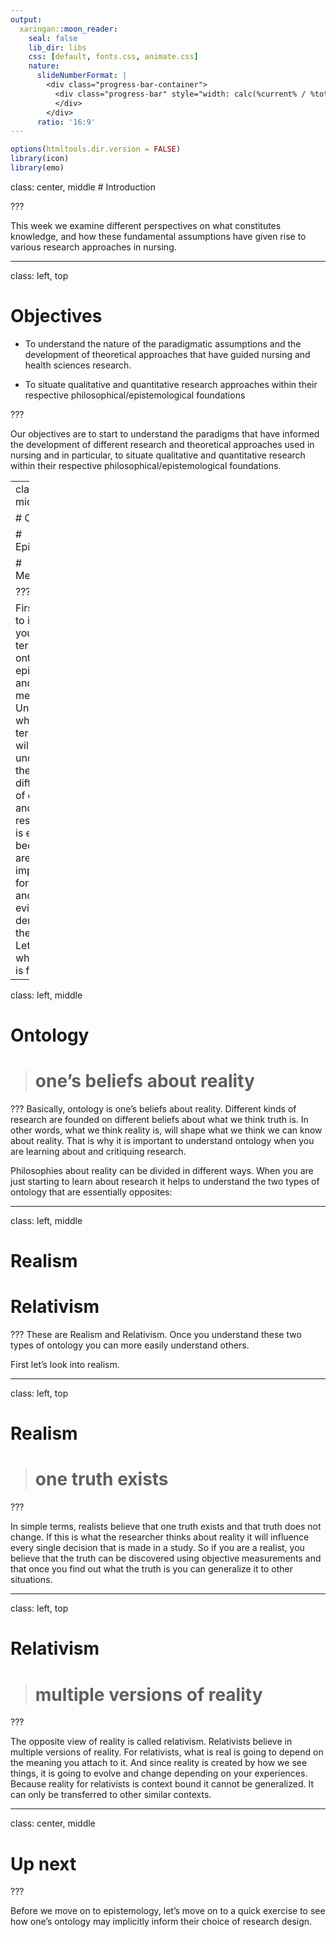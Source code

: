 ```yaml
---
output:
  xaringan::moon_reader:
    seal: false
    lib_dir: libs
    css: [default, fonts.css, animate.css]
    nature:
      slideNumberFormat: |
        <div class="progress-bar-container">
          <div class="progress-bar" style="width: calc(%current% / %total% * 100%);">
          </div>
        </div>
      ratio: '16:9'
---
```


```r
options(htmltools.dir.version = FALSE)
library(icon)
library(emo)
```

class: center, middle
# Introduction

???

This week we examine different perspectives on what constitutes knowledge, and how these fundamental assumptions have given rise to various research approaches in nursing.


---

class: left, top

# Objectives

- To understand the nature of the paradigmatic assumptions and the development of theoretical approaches that have guided nursing and health sciences research.

- To situate qualitative and quantitative research approaches within their respective philosophical/epistemological foundations

???

Our objectives are to start to understand the paradigms that have informed the development of different research and theoretical approaches used in nursing and in particular, to situate qualitative and quantitative research within their respective philosophical/epistemological foundations.

---
class: left, middle

# Ontology

# Epistemology

# Methodology

???

First up, I want to introduce you to the terms ontology, epistemology and methodology. Understanding what these terms means will help you understand the basis for different types of quantitative and qualitative research. This is essential because there are implications for appraising and using the evidence derived from the research. Let's look what ontology is first.

---

class: left, middle

# Ontology

><h1>one's beliefs about reality</h1>

???
Basically, ontology is one's beliefs about reality. Different kinds of research are founded on different beliefs about what we think truth is. In other words, what we think reality is, will shape what we think we can know about reality. That is why it is important to understand ontology when you are learning about and critiquing research.

Philosophies about reality can be divided in different ways. When you are just starting to learn about research it helps to understand the two types of ontology that are essentially opposites: 

---

class: left, middle

# Realism

# Relativism

???
These are Realism and Relativism. Once you understand these two types of ontology you can more easily understand others.

First let's look into realism. 

---

class: left, top

# Realism

><h1>one truth exists</h1>


???

In simple terms, realists believe that one truth exists and that truth does not change. If this is what the researcher thinks about reality it will influence every single decision that is made in a study. So if you are a realist, you believe that the truth can be discovered using objective measurements and that once you find out what the truth is you can generalize it to other situations.

---

class: left, top

# Relativism

><h1>multiple versions of reality</h1>

???

The opposite view of reality is called relativism. Relativists believe in multiple versions of reality. For relativists, what is real is going to depend on the meaning you attach to it. And since reality is created by how we see things, it is going to evolve and change depending on your experiences. Because reality for relativists is context bound it cannot be generalized. It can only be transferred to other similar contexts.


---

class: center, middle

# Up next


???

Before we move on to epistemology, let's move on to a quick exercise to see how one's ontology may implicitly inform their choice of research design.



